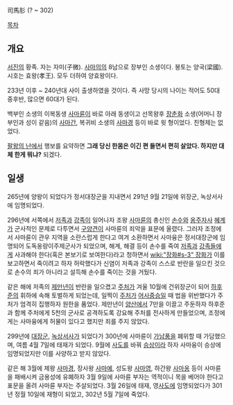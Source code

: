 司馬肜
(? ~ 302)

[[목차]]

== 개요 ==
[[서진]]의 황족. 자는 자미(子微). [[사마의]]의 8남으로 장부인 소생이다. 봉토는 양국(梁國). 시호는 효왕(孝王). 모두 더하여 양효왕이다.

233년 이후 ~ 240년대 사이 출생하였을 것이다. 즉 사망 당시의 나이는 적어도 50대 중후반, 많으면 60대가 된다. 

백부인 소생의 이복동생 [[사마륜]]이 바로 아래 동생이고 선목왕후 [[장춘화]] 소생(어머니 장부인과 성이 같음)의 [[사마간]], 복귀비 소생의 [[사마경]] 등이 바로 윗 형이었다. 친형제는 없었다.  

[[팔왕의 난]]에서 행보를 요약하면 '''그래 당신 한몸은 이긴 편 들면서 편히 살았다. 하지만 대체 한게 뭐냐?''' 되겠다. 

== 일생 == 
265년에 양왕이 되었다가 정서대장군을 지내면서 291년 9월 21일에 위장군, 녹상서사에 임명되었다.

296년에 서쪽에서 [[저족]]과 [[강족]]이 일어나자 조왕 [[사마륜]]의 총신인 [[손수]]와 [[옹주]]자사 [[혜계]]가 군사적인 문제로 다투면서 [[구양견]]이 사마륜의 죄악을 표문에 올렸다. 그러자 조정에서 사마륜이 관우 지역을 소란스럽게 한다고 여겨 소환하면서 사마융은 정서대장군에 임명되어 도독옹량이주제군사가 되었으며, 해계, 해결 등이 손수를 죽여 [[저족]]과 [[강족]]들에게 사과해야 한다(혹은 본보기로 보여한다)라고 청하면서 [[wiki:"장화#s-3" 장화]]가 이를 보고하면서 죽이려고 하자 허락했다가 신염이 저족과 강족이 스스로 반란을 일으킨 것으로 손수의 죄가 아니라고 설득해 손수를 죽이는 것을 거뒀다.

같은 해에 저족의 [[제만년]]이 반란을 일으켰고 [[주처]]가 겨울 10월에 건위장군이 되어 [[하후준]]의 휘하에 속해 토벌하게 되었는데, 일찍이 [[주처]]가 [[어사중승]]일 때 법을 위반했다가 주처가 엄격히 집행하자 원한을 품었다. 제만년이 [[양산]]에서 7만을 이끌고 주둔하자 하후준과 함께 주처에게 5천의 군사로 공격하도록 강요해 주처를 전사하게 만들었으며, 조정에게는 사마융에게 허물이 있다고 했지만 죄를 주지 않았다.

299년에 [[대장군]], [[녹상서사]]가 되었다가 300년에 사마륜이 [[가남풍]]을 폐위할 때 가담했으며, 여름 4월 7일에 태재가 되었다. 9월에 [[사도]]를 바꿔 [[승상]]이라 하자 사마융이 승상에 임명되었지만 이를 사양하고 받지 않았다.

같은 해 3월에 제왕 [[사마경]], 장사왕 [[사마예]], 성도왕 [[사마영]], 하간왕 [[사마옹]] 등이 사마륜을 패배시켜 금용성에 유폐하자 3월 9일에 사마륜 부자는 역적이니 목을 베어야 한다고 표문을 올려 사마륜 부자는 주살되었다. 3월 26일에 태재, 영[[사도]]에 임명되었다가 301년 정월 10일에 재형이 되었고, 302년 5월 7일에 죽었다.
